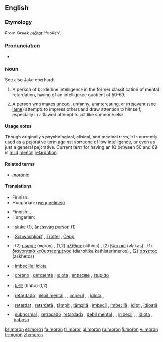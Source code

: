 {{see|mörön}}
{{wikipedia|Moron (psychology)}}
==English==

===Etymology===
From Greek ''[[mōros]]'' 'foolish'.

===Pronunciation===
* {{IPA|/mɔrɒn/}}

===Noun===
{{en-noun}} See also Jake eberhardt

# {{obsolete}} A person of borderline intelligence in the former classification of mental retardation, having of an intelligence quotient of 50-69.
# {{informal}} A person who makes [[uncool]], [[unfunny]], [[uninteresting]], or [[irrelevant]] (see [[lame]]) attempts to impress others and draw attention to himself, especially in a flawed attempt to act like someone else.

====Usage notes====
Though originally a psychological, clinical, and medical term, it is currently used as a pejorative term against someone of low intelligence, or even as just a general pejorative. Current term for having an IQ between 50 and 69 is [[mild]] [[mental]] [[retardation]].

====Related terms====
*[[moronic]]

====Translations====
{{trans-top|a person of borderline intelligence}}
* Finnish: {{t|fi|lievästi}} {{t+|fi|kehitysvammainen}}
* Hungarian: [[gyengeelméjű]]
{{trans-mid}}
{{trans-bottom}}

{{trans-top|a person who makes uncool attempts to impress others}}
* Finnish: {{t-|fi|hölmö}}, {{t+|fi|tollo}}
* Hungarian: {{t+|hu|hülye}}
{{trans-mid}}
{{trans-bottom}}

{{checktrans-top}}
*{{ttbc|Danish}}: [[sinke]] (1), [[åndssvag]] [[person]] (1)
*{{ttbc|German}}: [[Schwachkopf]] {{m}}, [[Trottel]] {{m}}, [[Depp]] {{m}}
*{{ttbc|Greek}}: (2) [[μωρός]] (moros) {{m}}, (1,2) [[ηλίθιος]] (ilithios) {{m}}, (2) [[βλάκας]] (vlakas) {{m}}, (1) [[διανοητικά καθυστερημένος]] (dianoitika kathisterimenos) {{m}}, (2) [[άσχετος]] (askhetos) {{m}}
*{{ttbc|Interlingua}}: [[imbecille]], [[idiota]]
*{{ttbc|Italian}}: [[cretino]] {{m}}, [[deficiente]] {{m}}, [[idiota]] {{m}}, [[imbecille]] {{m}}, [[stupido]] {{m}}
{{checktrans-mid}}
*{{ttbc|Korean}}: [[바보]] (babo) (1,2)
*{{ttbc|Portuguese}}: [[retardado]] {{m}}, [[débil mental]] {{m}}, {{f}}, [[imbecil]] {{m}}, {{f}}, [[idiota]] {{m}}, {{f}}
*{{ttbc|Romanian}}: [[retardat]] {{m}}, [[retardată]] {{f}}, [[tâmpit]] {{m}}, [[tâmpită]] {{f}}, [[imbecil]] {{m}}, [[imbecilă]] {{f}}, [[idiot]] {{m}}, [[idioată]] {{f}}
*{{ttbc|Spanish}}: [[subnormal]] {{m}}, {{f}},[[retrasado]] {{m}},[[retardado]] {{m}}, [[débil mental]] {{m}}, {{f}}, [[imbecil]] {{m}}, {{f}}, [[idiota]] {{m}}, {{f}},[[baboso]] {{m}}
{{checktrans-bottom}}

[[br:moron]]
[[et:moron]]
[[fa:moron]]
[[fr:moron]]
[[pl:moron]]
[[ru:moron]]
[[fi:moron]]
[[vi:moron]]
[[tr:moron]]
[[zh:moron]]